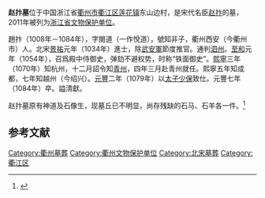 {{文物保护单位
| 级别 = 省级
| 省区市 = 浙江省
| 名称 = 赵抃墓
| 图片 = 
| 所在 = [[衢州市|衢州市]][[衢江区|衢江区]]
| 分类 = 古墓葬
| 时代 = 北宋
| 编号 = 6-61
| 登录 = 2011年1月7日
}}
'''赵抃墓'''位于中国浙江省[[衢州市|衢州市]][[衢江区|衢江区]][[莲花镇_(衢州市)|莲花镇]]东山边村，是宋代名臣[[赵抃|赵抃]]的墓，2011年被列为[[浙江省文物保护单位|浙江省文物保护单位]]。

趙抃（1008年－1084年），字閱道（一作悅道），號知非子，衢州西安（今衢州市）人。北宋[[景祐|景祐]]元年（1034年）進士，除[[武安軍|武安軍]]節度推官。通判[[泗州|泗州]]。[[至和|至和]]元年（1054年），召爲殿中侍御史，弹劾不避权势，时称“铁面御史”。[[熙寧|熙寧]]三年（1070年）知杭州，十二月詔令知[[青州|青州]]，四年三月赴青州就任。熙寧五年知成都，七年知越州（今绍兴）。[[元丰_(北宋)|元豐]]二年（1079年）以[[太子少保|太子少保]]致仕。元豐七年（1084年）卒。謚清獻。

赵抃墓原有神道及石像生，现墓丘已不明显，尚存残缺的石马、石羊各一件。<ref>{{Cite book |author=国家文物局主编 |title=中国文物地图集·浙江分册（下） |publisher=文物出版社 |year=2009 |isbn=978-7-5010-2395-0 |pages=549 }}</ref>

==参考文献==
{{reflist}}

{{衢州市境内的浙江省文物保护单位}}

{{DEFAULTSORT:Z}}
[[Category:衢州墓葬|Category:衢州墓葬]]
[[Category:衢州文物保护单位|Category:衢州文物保护单位]]
[[Category:北宋墓葬|Category:北宋墓葬]]
[[Category:衢江区|Category:衢江区]]